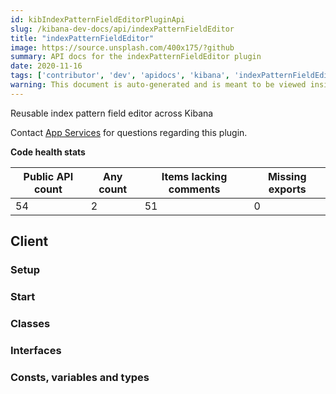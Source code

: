 ```yaml
---
id: kibIndexPatternFieldEditorPluginApi
slug: /kibana-dev-docs/api/indexPatternFieldEditor
title: "indexPatternFieldEditor"
image: https://source.unsplash.com/400x175/?github
summary: API docs for the indexPatternFieldEditor plugin
date: 2020-11-16
tags: ['contributor', 'dev', 'apidocs', 'kibana', 'indexPatternFieldEditor']
warning: This document is auto-generated and is meant to be viewed inside our experimental, new docs system. Reach out in #docs-engineering for more info.
---
```


Reusable index pattern field editor across Kibana

Contact [App Services](https://github.com/orgs/elastic/teams/kibana-app-services) for questions regarding this plugin.

**Code health stats**

| Public API count  | Any count | Items lacking comments | Missing exports | 
|-------------------|-----------|------------------------|-----------------|
| 54 | 2 | 51 | 0 |

## Client

### Setup
<DocDefinitionList data={[indexPatternFieldEditorObj.client.setup]}/>

### Start
<DocDefinitionList data={[indexPatternFieldEditorObj.client.start]}/>

### Classes
<DocDefinitionList data={indexPatternFieldEditorObj.client.classes}/>

### Interfaces
<DocDefinitionList data={indexPatternFieldEditorObj.client.interfaces}/>

### Consts, variables and types
<DocDefinitionList data={indexPatternFieldEditorObj.client.misc}/>


